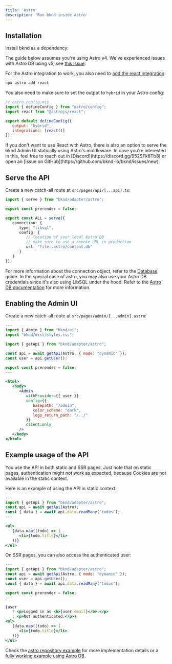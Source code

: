 ```yaml
---
title: 'Astro'
description: 'Run bknd inside Astro'
---
```


## Installation
Install bknd as a dependency:
<InstallBknd />

<Note>The guide below assumes you're using Astro v4. We've experienced issues with Astro DB
   using v5, see [this issue](https://github.com/withastro/astro/issues/12474).</Note>

For the Astro integration to work, you also need to [add the react integration](https://docs.astro.build/en/guides/integrations-guide/react/):
```bash
npx astro add react
```

You also need to make sure to set the output to `hybrid` in your Astro config:
```js {6}
// astro.config.mjs
import { defineConfig } from "astro/config";
import react from "@astrojs/react";

export default defineConfig({
   output: "hybrid",
   integrations: [react()]
});
```

<Note>
   If you don't want to use React with Astro, there is also an option to serve the bknd Admin UI
   statically using Astro's middleware. In case you're interested in this, feel free to reach
   out in [Discord](https://discord.gg/952SFk8Tb8) or open an [issue on GitHub](https://github.com/bknd-io/bknd/issues/new).
</Note>

## Serve the API
Create a new catch-all route at `src/pages/api/[...api].ts`:
```ts src/pages/api/[...api].ts
import { serve } from "bknd/adapter/astro";

export const prerender = false;

export const ALL = serve({
   connection: {
      type: "libsql",
      config: {
         // location of your local Astro DB
         // make sure to use a remote URL in production
         url: "file:.astro/content.db"
      }
   }
});
```
For more information about the connection object, refer to the [Database](/usage/database) guide. In the
special case of astro, you may also use your Astro DB credentials since it's also using LibSQL
under the hood. Refer to the [Astro DB documentation](https://docs.astro.build/en/guides/astro-db/) for more information.

## Enabling the Admin UI
Create a new catch-all route at `src/pages/admin/[...admin].astro`:
```jsx src/pages/admin/[...admin].astro
---
import { Admin } from "bknd/ui";
import "bknd/dist/styles.css";

import { getApi } from "bknd/adapter/astro";

const api = await getApi(Astro, { mode: "dynamic" });
const user = api.getUser();

export const prerender = false;
---

<html>
   <body>
      <Admin
         withProvider={{ user }}
         config={{
            basepath: "/admin",
            color_scheme: "dark",
            logo_return_path: "/../"
         }}
         client:only
      />
   </body>
</html>
```

## Example usage of the API
You use the API in both static and SSR pages. Just note that on static pages, authentication
might not work as expected, because Cookies are not available in the static context.

Here is an example of using the API in static context:
```jsx
---
import { getApi } from "bknd/adapter/astro";
const api = await getApi(Astro);
const { data } = await api.data.readMany("todos");
---

<ul>
   {data.map((todo) => (
      <li>{todo.title}</li>
   ))}
</ul>
```

On SSR pages, you can also access the authenticated user:
```jsx
---
import { getApi } from "bknd/adapter/astro";
const api = await getApi(Astro, { mode: "dynamic" });
const user = api.getUser();
const { data } = await api.data.readMany("todos");

export const prerender = false;
---

{user
   ? <p>Logged in as <b>{user.email}</b>.</p>
   : <p>Not authenticated.</p>}
<ul>
   {data.map((todo) => (
      <li>{todo.title}</li>
   ))}
</ul>
```

Check the [astro repository example](https://github.com/bknd-io/bknd/tree/main/examples/astro)
for more implementation details or a [fully working example using Astro DB](https://github.com/dswbx/bknd-astro-example).